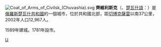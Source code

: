 {{Unreferenced|time=2020-03-16T04:08:54+00:00}}
{{Coord|55|52|N|47|28|E|display=title}}

[[File:Coat_of_Arms_of_Civilsk_(Chuvashia).svg|right]]
'''齊維利斯克'''（{{lang-ru|Циви́льск}}、[[楚瓦什語|楚瓦什語]]：{{lang|cv|Çěрпӳ}}）是[[俄羅斯|俄羅斯]][[楚瓦什共和國|楚瓦什共和國]]的一個城市，位於共和國北部，距[[切博克薩雷|切博克薩雷]]以南37公里，2002年人口12,967人。

1589年建城。1781年設市。
{{俄羅斯地理小作品}}
{{楚瓦什共和國行政區劃}}

[[Category:楚瓦什共和國城市|Ц]]
